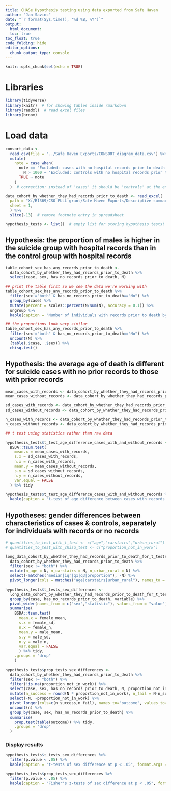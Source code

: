 ```yaml
---
title: CHASe Hypothesis testing using data exported from Safe Haven
author: "Jan Savinc"
date: "`r format(Sys.time(), '%d %B, %Y')`"
output: 
  html_document:
  toc: true
toc_float: true
code_folding: hide
editor_options: 
  chunk_output_type: console
---
```

  
```r
knitr::opts_chunk$set(echo = TRUE)
```

# Libraries

```r
library(tidyverse)
library(knitr)  # for showing tables inside rmarkdown
library(readxl)  # read excel files
library(broom)
```

# Load data

```r
consort_data <- 
  read_csv(file = "../Safe Haven Exports/CONSORT_diagram_data.csv") %>%
  mutate(
    note = case_when(
      note == "Excluded: cases with no hospital records prior to death before age 18" &
        N > 1000 ~ "Excluded: controls with no hospital records prior to death before age 18",
      TRUE ~ note
    )
  )  # correction: instead of 'cases' it should be 'controls' at the entry for exclusions with no records prior to death or age 18 with N>1000

data_cohort_by_whether_they_had_records_prior_to_death <- read_excel(
  path = "X:/R1369/CSO FULL grant/Safe Haven Exports/Descriptive summary of cohort & individuals with any records/Descriptive_summary_cohort_by_whether_they_had_any_records_prior_to_death.xlsx",
  sheet = 1, 
  ) %>%
  slice(-13)  # remove footnote entry in spreadsheet

hypothesis_tests <- list()  # empty list for storing hypothesis tests!
```


## Hypothesis: the proportion of males is higher in the suicide group with hospital records than in the control group with hospital records


```r
table_cohort_sex_has_any_records_prior_to_death <-
  data_cohort_by_whether_they_had_records_prior_to_death %>%
  select(case, sex, has_no_records_prior_to_death, N)

## print the table first so we see the data we're working with
table_cohort_sex_has_any_records_prior_to_death %>%
  filter(sex!="both" & has_no_records_prior_to_death=="No") %>%
  group_by(case) %>%
  mutate(percent = scales::percent(N/sum(N), accuracy = 0.1)) %>%
  ungroup %>%
  kable(caption = "Number of individuals with records prior to death by sex & case/control.")

## the proportions look very similar
table_cohort_sex_has_any_records_prior_to_death %>%
  filter(sex!="both" & has_no_records_prior_to_death=="No") %>%
  uncount(N) %>%
  {table(.$case, .$sex)} %>%
  chisq.test()
```


## Hypothesis: the average age of death is different for suicide cases with no prior records to those with prior records

```r
mean_cases_with_records <- data_cohort_by_whether_they_had_records_prior_to_death %>% filter(case=="case" & sex=="both" & has_no_records_prior_to_death=="No") %>% .$mean_age
mean_cases_without_records <- data_cohort_by_whether_they_had_records_prior_to_death %>% filter(case=="case" & sex=="both" & has_no_records_prior_to_death=="Yes") %>% .$mean_age

sd_cases_with_records <- data_cohort_by_whether_they_had_records_prior_to_death %>% filter(case=="case" & sex=="both" & has_no_records_prior_to_death=="No") %>% .$sd_age
sd_cases_without_records <- data_cohort_by_whether_they_had_records_prior_to_death %>% filter(case=="case" & sex=="both" & has_no_records_prior_to_death=="Yes") %>% .$sd_age

n_cases_with_records <- data_cohort_by_whether_they_had_records_prior_to_death %>% filter(case=="case" & sex=="both" & has_no_records_prior_to_death=="No") %>% .$N
n_cases_without_records <- data_cohort_by_whether_they_had_records_prior_to_death %>% filter(case=="case" & sex=="both" & has_no_records_prior_to_death=="Yes") %>% .$N

## t test using statistics rather than raw data

hypothesis_tests$t_test_age_difference_cases_with_and_without_records <- 
  BSDA::tsum.test(
    mean.x = mean_cases_with_records,
    s.x = sd_cases_with_records,
    n.x = n_cases_with_records,
    mean.y = mean_cases_without_records,
    s.y = sd_cases_without_records,
    n.y = n_cases_without_records,
    var.equal = FALSE
  ) %>% tidy

hypothesis_tests$t_test_age_difference_cases_with_and_without_records %>%
  kable(caption = "t-test of age difference between cases with records and cases without records", format.args = list(nsmall=4))
```

## Hypotheses: gender differences between characteristics of cases & controls, separately for individuals with records or no records

```r
# quantities_to_test_with_t_test <- c("age","carstairs","urban_rural")
# quantities_to_test_with_chisq_test <- c("proportion_not_in_work")

long_data_cohort_by_whether_they_had_records_prior_to_death_for_t_tests <- 
  data_cohort_by_whether_they_had_records_prior_to_death %>%
  filter(sex != "both") %>%
  mutate(n_age = N, n_carstairs = N, n_urban_rural = N) %>%
  select(-matches("median|iqr|q1|q3|proportion"), -N) %>%
  pivot_longer(cols = matches("age|carstairs|urban_rural"), names_to = c("statistic","variable"), values_to = "value", names_pattern = "(mean|sd|n)_(.*)")

hypothesis_tests$t_tests_sex_differences <-
  long_data_cohort_by_whether_they_had_records_prior_to_death_for_t_tests %>%
  group_by(case, has_no_records_prior_to_death, variable) %>%
  pivot_wider(names_from = c("sex","statistic"), values_from = "value") %>%
  summarise(
    BSDA::tsum.test(
      mean.x = female_mean,
      s.x = female_sd,
      n.x = female_n,
      mean.y = male_mean,
      s.y = male_sd,
      n.y = male_n,
      var.equal = FALSE
      ) %>% tidy, 
    .groups = "drop"
    )

hypothesis_tests$prop_tests_sex_differences <-
  data_cohort_by_whether_they_had_records_prior_to_death %>%
  filter(sex != "both") %>%
  filter(!is.na(proportion_not_in_work)) %>%
  select(case, sex, has_no_records_prior_to_death, N, proportion_not_in_work) %>%
  mutate(n_success = round(N * proportion_not_in_work), n_fail = N-n_success) %>%
  select(-N, -proportion_not_in_work) %>%
  pivot_longer(cols=c(n_success,n_fail), names_to="outcome", values_to="n", names_pattern="n_(.*)") %>%
  uncount(n) %>%
  group_by(case, sex, has_no_records_prior_to_death) %>%
  summarise(
    prop.test(table(outcome)) %>% tidy,
    .groups = "drop"
  )
```

### Display results

```r
hypothesis_tests$t_tests_sex_differences %>%
  filter(p.value < .05) %>%
  kable(caption = "t-tests of sex difference at p < .05", format.args = list(nsmall=4))

hypothesis_tests$prop_tests_sex_differences %>%
  filter(p.value < .05) %>%
  kable(caption = "Fisher's z-tests of sex difference at p < .05", format.args = list(nsmall=4))
```

